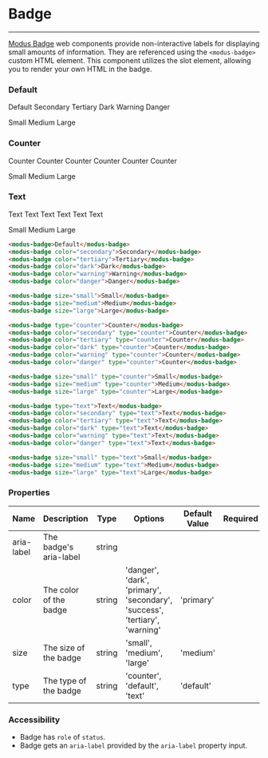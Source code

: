 
# Badge

---

[Modus Badge](https://modus.trimble.com/elements/badges/) web components provide non-interactive labels for displaying small amounts of information. They are referenced using the `<modus-badge>` custom HTML element.
This component utilizes the slot element, allowing you to render your own HTML in the badge.

<Anchor storyId="components-badge--default" />

### Default

<modus-badge>Default</modus-badge>
<modus-badge color="secondary">Secondary</modus-badge>
<modus-badge color="tertiary">Tertiary</modus-badge>
<modus-badge color="dark">Dark</modus-badge>
<modus-badge color="warning">Warning</modus-badge>
<modus-badge color="danger">Danger</modus-badge>

<modus-badge size="small">Small</modus-badge>
<modus-badge size="medium">Medium</modus-badge>
<modus-badge size="large">Large</modus-badge>

<Anchor storyId="components-badge--counter" />

### Counter

<modus-badge type="counter">Counter</modus-badge>
<modus-badge color="secondary" type="counter">Counter</modus-badge>
<modus-badge color="tertiary" type="counter">Counter</modus-badge>
<modus-badge color="dark" type="counter">Counter</modus-badge>
<modus-badge color="warning" type="counter">Counter</modus-badge>
<modus-badge color="danger" type="counter">Counter</modus-badge>

<modus-badge size="small" type="counter">Small</modus-badge>
<modus-badge size="medium" type="counter">Medium</modus-badge>
<modus-badge size="large" type="counter">Large</modus-badge>

<Anchor storyId="components-badge--text" />

### Text

<modus-badge type="text">Text</modus-badge>
<modus-badge color="secondary" type="text">Text</modus-badge>
<modus-badge color="tertiary" type="text">Text</modus-badge>
<modus-badge color="dark" type="text">Text</modus-badge>
<modus-badge color="warning" type="text">Text</modus-badge>
<modus-badge color="danger" type="text">Text</modus-badge>

<modus-badge size="small" type="text">Small</modus-badge>
<modus-badge size="medium" type="text">Medium</modus-badge>
<modus-badge size="large" type="text">Large</modus-badge>

```html
<modus-badge>Default</modus-badge>
<modus-badge color="secondary">Secondary</modus-badge>
<modus-badge color="tertiary">Tertiary</modus-badge>
<modus-badge color="dark">Dark</modus-badge>
<modus-badge color="warning">Warning</modus-badge>
<modus-badge color="danger">Danger</modus-badge>

<modus-badge size="small">Small</modus-badge>
<modus-badge size="medium">Medium</modus-badge>
<modus-badge size="large">Large</modus-badge>

<modus-badge type="counter">Counter</modus-badge>
<modus-badge color="secondary" type="counter">Counter</modus-badge>
<modus-badge color="tertiary" type="counter">Counter</modus-badge>
<modus-badge color="dark" type="counter">Counter</modus-badge>
<modus-badge color="warning" type="counter">Counter</modus-badge>
<modus-badge color="danger" type="counter">Counter</modus-badge>

<modus-badge size="small" type="counter">Small</modus-badge>
<modus-badge size="medium" type="counter">Medium</modus-badge>
<modus-badge size="large" type="counter">Large</modus-badge>

<modus-badge type="text">Text</modus-badge>
<modus-badge color="secondary" type="text">Text</modus-badge>
<modus-badge color="tertiary" type="text">Text</modus-badge>
<modus-badge color="dark" type="text">Text</modus-badge>
<modus-badge color="warning" type="text">Text</modus-badge>
<modus-badge color="danger" type="text">Text</modus-badge>

<modus-badge size="small" type="text">Small</modus-badge>
<modus-badge size="medium" type="text">Medium</modus-badge>
<modus-badge size="large" type="text">Large</modus-badge>
```

### Properties

<section>
  <table>
    <thead>
      <tr>
        <th>Name</th>
        <th>Description</th>
        <th>Type</th>
        <th>Options</th>
        <th>Default Value</th>
        <th>Required</th>
      </tr>
    </thead>
    <tbody>
      <tr>
        <td>aria-label</td>
        <td>The badge's aria-label</td>
        <td>string</td>
        <td></td>
        <td></td>
        <td></td>
      </tr>
      <tr>
        <td>color</td>
        <td>The color of the badge</td>
        <td>string</td>
        <td>'danger', 'dark', 'primary', 'secondary', 'success', 'tertiary', 'warning'</td>
        <td>'primary'</td>
        <td></td>
      </tr>
      <tr>
        <td>size</td>
        <td>The size of the badge</td>
        <td>string</td>
        <td>'small', 'medium', 'large'</td>
        <td>'medium'</td>
        <td></td>
      </tr>
      <tr>
        <td>type</td>
        <td>The type of the badge</td>
        <td>string</td>
        <td>'counter', 'default', 'text'</td>
        <td>'default'</td>
        <td></td>
      </tr>
    </tbody>
  </table>
</section>

### Accessibility

- Badge has `role` of `status`.
- Badge gets an `aria-label` provided by the `aria-label` property input.
